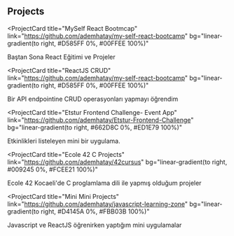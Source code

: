 ## Projects

<ProjectCard
  title="MySelf React Bootmcap"
  link="https://github.com/ademhatay/my-self-react-bootcamp"
  bg="linear-gradient(to right, #D585FF 0%, #00FFEE 100%)"
>
  Baştan Sona React Eğitimi ve Projeler
</ProjectCard>

<ProjectCard
  title="ReactJS CRUD"
  link="https://github.com/ademhatay/my-self-react-bootcamp"
  bg="linear-gradient(to right, #D585FF 0%, #00FFEE 100%)"
>
  Bir API endpointine CRUD operasyonları yapmayı öğrendim
</ProjectCard>

<ProjectCard
  title="Etstur Frontend Challenge- Event App"
  link="https://github.com/ademhatay/Etstur-Frontend-Challenge"
  bg="linear-gradient(to right, #662D8C 0%, #ED1E79 100%)"
>
  Etkinlikleri listeleyen mini bir uygulama.
</ProjectCard>


<ProjectCard
  title="Ecole 42 C Projects"
  link="https://github.com/ademhatay/42cursus"
  bg="linear-gradient(to right, #009245 0%, #FCEE21 100%)"
>
  Ecole 42 Kocaeli'de C proglamlama dili ile yapmış olduğum projeler
</ProjectCard>


<ProjectCard
  title="Mini Mini Projects"
  link="https://github.com/ademhatay/javascript-learning-zone"
  bg="linear-gradient(to right, #D4145A 0%, #FBB03B 100%)"
>
  Javascript ve ReactJS öğrenirken yaptığım mini uygulamalar
</ProjectCard>




